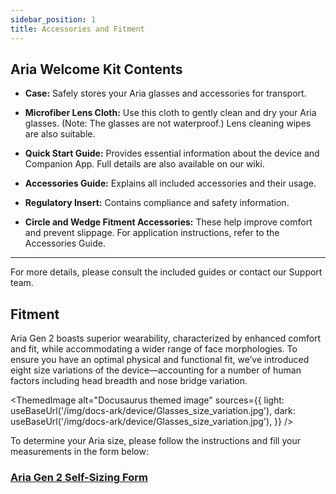 ```yaml
---
sidebar_position: 1
title: Accessories and Fitment
---
```


##  Aria Welcome Kit Contents

- **Case:**
  Safely stores your Aria glasses and accessories for transport.

- **Microfiber Lens Cloth:**
  Use this cloth to gently clean and dry your Aria glasses. (Note: The glasses are not waterproof.) Lens cleaning wipes are also suitable.

- **Quick Start Guide:**
  Provides essential information about the device and Companion App. Full details are also available on our wiki.

- **Accessories Guide:**
  Explains all included accessories and their usage.

- **Regulatory Insert:**
  Contains compliance and safety information.

- **Circle and Wedge Fitment Accessories:**
  These help improve comfort and prevent slippage. For application instructions, refer to the Accessories Guide.

---

For more details, please consult the included guides or contact our Support team.


## Fitment
Aria Gen 2 boasts superior wearability, characterized by enhanced comfort and fit, while accommodating a wider range of face morphologies. To ensure you have an optimal physical and functional fit, we’ve introduced eight size variations of the device—accounting for a number of human factors including head breadth and nose bridge variation.

<ThemedImage
  alt="Docusaurus themed image"
  sources={{
    light: useBaseUrl('/img/docs-ark/device/Glasses_size_variation.jpg'),
    dark: useBaseUrl('/img/docs-ark/device/Glasses_size_variation.jpg'),
  }}
/>

To determine your Aria size, please follow the instructions and fill your measurements in the form below:
 ### [Aria Gen 2 Self-Sizing Form](https://forms.gle/sbtyNxHAHjjRxvVY8)
